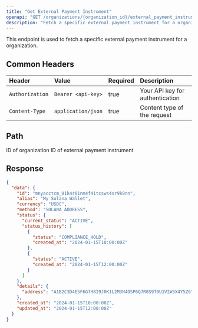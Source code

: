 ```yaml
---
title: "Get External Payment Instrument"
openapi: "GET /organizations/{organization_id}/external_payment_instruments/{external_payment_instrument_id}"
description: "Fetch a specific external payment instrument for a organization"
---
```


This endpoint is used to fetch a specific external payment instrument for a organization.

## Common Headers

| Header          | Value              | Required | Description                     |
| :-------------- | :----------------- | :------- | :------------------------------ |
| `Authorization` | `Bearer <api-key>` | true     | Your API key for authentication |
| `Content-Type`  | `application/json` | true     | Content type of the request     |

## Path

<ParamField path="organization_id" type="string" required>
  ID of organization
</ParamField>

<ParamField path="external_payment_instrument_id" type="string" required>
  ID of external payment instrument
</ParamField>

## Response

<ResponseExample>

```json Response
{
  "data": {
    "id": "mnyacctcm_01k4r01nm4f41tcsws4sr9k8nn",
    "alias": "My Solana Wallet",
    "currency": "USDC",
    "method": "SOLANA_ADDRESS",
    "status": {
      "current_status": "ACTIVE",
      "status_history": [
        {
          "status": "COMPLIANCE_HOLD",
          "created_at": "2024-01-15T10:00:00Z"
        },
        {
          "status": "ACTIVE",
          "created_at": "2024-01-15T12:00:00Z"
        }
      ]
    },
    "details": {
      "address": "A1B2C3D4E5F6G7H8I9J0K1L2M3N4O5P6Q7R8S9T0U1V2W3X4Y5Z6"
    },
    "created_at": "2024-01-15T10:00:00Z",
    "updated_at": "2024-01-15T12:00:00Z"
  }
}
```

</ResponseExample>
